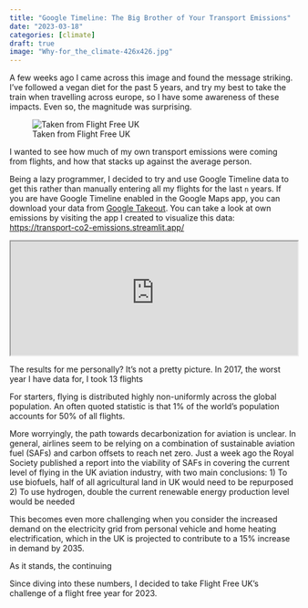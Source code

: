 ```yaml
---
title: "Google Timeline: The Big Brother of Your Transport Emissions"
date: "2023-03-18"
categories: [climate]
draft: true
image: "Why-for_the_climate-426x426.jpg" 
---
```


A few weeks ago I came across this image and found the message striking. I've
followed a vegan diet for the past 5 years, and try my best to take the train when travelling across europe, so
I have some awareness of these impacts. Even so, the magnitude was surprising.

![Taken from Flight Free UK](Why-for_the_climate-426x426.jpg)

I wanted to see how much of my own transport emissions were coming from flights,
and how that stacks up against the average person. 

Being a lazy programmer, I decided to try and use Google Timeline data to get
this rather than manually entering all my flights for the last `n` years. If
you are have Google Timeline enabled in the Google Maps app, you can download
your data from [Google Takeout](https://takeout.google.com/settings/takeout).
You can take a look at own emissions by visiting the app I created to
visualize this data: [https://transport-co2-emissions.streamlit.app/](https://transport-co2-emissions.streamlit.app/)

<iframe src="https://transport-co2-emissions.streamlit.app/?embedded=true" width="100%" height="200"></iframe>

The results for me personally? It's not a pretty picture. In 2017, the worst
year I have data for, I took 13 flights

For starters, flying is distributed highly non-uniformly across the global 
population. An often quoted statistic is that 1% of the world's population
accounts for 50% of all flights. 

More worryingly, the path towards decarbonization for aviation is unclear. 
In general, airlines seem to be relying on a combination of sustainable
aviation fuel (SAFs) and carbon offsets to reach net zero. Just a week ago 
the Royal Society published a report into the viability of SAFs in covering the 
current level of flying in the UK aviation industry, with two main conclusions:
1) To use biofuels, half of all agricultural land in UK would need to be repurposed
2) To use hydrogen, double the current renewable energy production level would
   be needed

This becomes even more challenging when you consider the increased
demand on the electricity grid from personal vehicle and home heating
electrification, which in the UK is projected to contribute to a 15%
increase in demand by 2035.

As it stands, the continuing 


Since diving into these numbers, I decided to take Flight Free UK's 
challenge of a flight free year for 2023.

